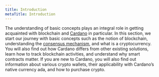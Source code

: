 ```yaml
---
title: Introduction
metaTitle: Introduction
---
```


The understanding of basic concepts plays an integral role in getting acquainted
with blockchain and [Cardano](https://cardano.org/) in particular. In this section, we start our journey
with basic concepts such as the notion of blockchain, understanding the
[consensus mechanism](https://docs.cardano.org/core-concepts/consensus-explained), and what is a cryptocurrency. You will also find out how
Cardano differs from other existing solutions, learn how to track blockchain
activities, and understand why smart contracts matter. If you are new to
Cardano, you will also find out information about various crypto wallets, their
applicability with Cardano’s native currency ada, and how to purchase crypto.
